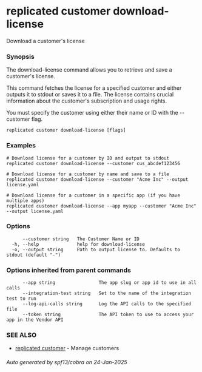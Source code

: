 # replicated customer download-license

Download a customer's license

### Synopsis

The download-license command allows you to retrieve and save a customer's license.

This command fetches the license for a specified customer and either outputs it
to stdout or saves it to a file. The license contains crucial information about
the customer's subscription and usage rights.

You must specify the customer using either their name or ID with the --customer flag.

```
replicated customer download-license [flags]
```

### Examples

```
# Download license for a customer by ID and output to stdout
replicated customer download-license --customer cus_abcdef123456

# Download license for a customer by name and save to a file
replicated customer download-license --customer "Acme Inc" --output license.yaml

# Download license for a customer in a specific app (if you have multiple apps)
replicated customer download-license --app myapp --customer "Acme Inc" --output license.yaml
```

### Options

```
      --customer string   The Customer Name or ID
  -h, --help              help for download-license
  -o, --output string     Path to output license to. Defaults to stdout (default "-")
```

### Options inherited from parent commands

```
      --app string                The app slug or app id to use in all calls
      --integration-test string   Set to the name of the integration test to run
      --log-api-calls string      Log the API calls to the specified file
      --token string              The API token to use to access your app in the Vendor API
```

### SEE ALSO

* [replicated customer](replicated-cli-customer)	 - Manage customers

###### Auto generated by spf13/cobra on 24-Jan-2025
